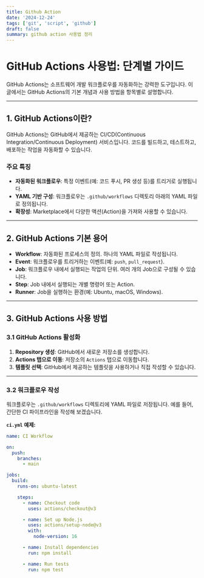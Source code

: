 ```yaml
---
title: Github Action
date: '2024-12-24'
tags: ['git', 'script', 'github']
draft: false
summary: github action 사용법 정리
---
```


# GitHub Actions 사용법: 단계별 가이드

GitHub Actions는 소프트웨어 개발 워크플로우를 자동화하는 강력한 도구입니다. 이 글에서는 GitHub Actions의 기본 개념과 사용 방법을 항목별로 설명합니다.

---

## 1. GitHub Actions이란?

GitHub Actions는 GitHub에서 제공하는 CI/CD(Continuous Integration/Continuous Deployment) 서비스입니다. 코드를 빌드하고, 테스트하고, 배포하는 작업을 자동화할 수 있습니다.

### 주요 특징
- **자동화된 워크플로우**: 특정 이벤트(예: 코드 푸시, PR 생성 등)를 트리거로 실행됩니다.
- **YAML 기반 구성**: 워크플로우는 `.github/workflows` 디렉토리 아래의 YAML 파일로 정의됩니다.
- **확장성**: Marketplace에서 다양한 액션(Action)을 가져와 사용할 수 있습니다.

---

## 2. GitHub Actions 기본 용어

- **Workflow**: 자동화된 프로세스의 정의. 하나의 YAML 파일로 작성됩니다.
- **Event**: 워크플로우를 트리거하는 이벤트(예: `push`, `pull_request`).
- **Job**: 워크플로우 내에서 실행되는 작업의 단위. 여러 개의 Job으로 구성될 수 있습니다.
- **Step**: Job 내에서 실행되는 개별 명령어 또는 Action.
- **Runner**: Job을 실행하는 환경(예: Ubuntu, macOS, Windows).

---

## 3. GitHub Actions 사용 방법

### 3.1 GitHub Actions 활성화
1. **Repository 생성**: GitHub에서 새로운 저장소를 생성합니다.
2. **Actions 탭으로 이동**: 저장소의 `Actions` 탭으로 이동합니다.
3. **템플릿 선택**: GitHub에서 제공하는 템플릿을 사용하거나 직접 작성할 수 있습니다.

---

### 3.2 워크플로우 작성

워크플로우는 `.github/workflows` 디렉토리에 YAML 파일로 저장됩니다. 예를 들어, 간단한 CI 파이프라인을 작성해 보겠습니다.

**`ci.yml` 예제:**

```yaml
name: CI Workflow

on:
  push:
    branches:
      - main

jobs:
  build:
    runs-on: ubuntu-latest

    steps:
      - name: Checkout code
        uses: actions/checkout@v3

      - name: Set up Node.js
        uses: actions/setup-node@v3
        with:
          node-version: 16

      - name: Install dependencies
        run: npm install

      - name: Run tests
        run: npm test
